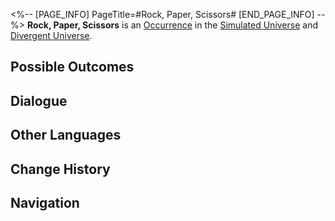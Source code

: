 <%-- [PAGE_INFO]
PageTitle=#Rock, Paper, Scissors#
[END_PAGE_INFO] --%>
{{Stub}}
{{Simulated Universe Event Infobox
|id            = 13401
|title         = 
|image         = Occurrence Battle.png
|domains_su    = Unknown
|domains_swarm = Unknown
|domains_gng   = Unknown
|domains_du    = Unknown
|domains_und   = Unknown
|requirements  = 
|prev          = 
|next          = 
|characters    = 
|factions      = 
|order         = 091
|order_du      = 033
}}
'''Rock, Paper, Scissors''' is an [[Divergent Universe/Occurrence|Occurrence]] in the [[Simulated Universe]] and [[Divergent Universe]].

==Possible Outcomes==
{{Possible Outcomes
|choice_1 = Acutely sense the vulnerabilities of the astral computer.
|result_1 = Break down more dangerous vulnerabilities! Enter battle. After achieving victory, obtain 2 Enhanced Blessing(s) of 1- to 2-star rarity.
|path_1   = The Hunt
|modes_1  = swarm

|choice_2 = You remember its rule! Scissors first!
|result_2 = Chance to obtain 2 random 2-star Blessing(s).
|path_2   = Remembrance
|modes_2  = swarm

|choice_3 = Ask Screwllum for help on how to disassemble the "hard disk."
|result_3 = Enter battle. After achieving victory, obtain 1 cheat chance(s).
|path_3   = Erudition
|modes_3  = gng

|choice_4 = Acutely sense the '''vulnerabilities''' of the astral computer.
|result_4 = Break down more dangerous vulnerabilities! Enter battle. After achieving victory, obtain 2 Component(s) that you already own.
|modes_4  = und

|choice_5 = Pick the 100% security.
|result_5 = Lose 200 Cosmic Fragment(s).
|modes_5  = und

|choice_6 = You remember its rule! Scissors first!
|result_6 = Discard all Negative Curios.
|modes_6  = du

|choice_7 = Acutely sense the vulnerabilities of the astral computer.
|result_7 = Break down more dangerous vulnerabilities! Enter battle. After achieving victory, obtain 2 Enhanced Blessing(s) of 1- to 2-star rarity.
|modes_7  = du

|choice_8 = Fight for the 0.63% chance.
|result_8 = Enter battle.
|modes_8  = su,swarm,gng

|choice_9 = Pick the 100% security.
|result_9 = Lose 100 Cosmic Fragment(s).
|modes_9  = su,swarm,gng

}}
<!--
==Gameplay Notes==
* 
-->
==Dialogue==
{{Dialogue Start}}
:{{tx}}
{{Dialogue End}}

==Other Languages==
{{Other Languages
|en   = Rock, Paper, Scissors
|zhs  = 猜拳游戏
|zht  = 猜拳遊戲
|ja   = じゃんけん
|ko   = 가위바위보
|es   = Piedra, papel o tijera
|fr   = Pierre, papier, ciseaux
|ru   = Камень, ножницы, бумага
|th   = เกมเป่ายิ้งฉุบ
|vi   = Oẳn Tù Tì
|de   = Schere, Stein, Papier
|id   = Batu-Gunting-Kertas
|pt   = Pedra, Papel, Tesoura
}}

==Change History==
{{Change History|1.0}}

==Navigation==
{{Occurrence Navbox}}